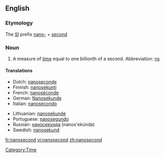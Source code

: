 ==English==
{{wikipedia|second}}

===Etymology===

The [[SI]] prefix [[nano-]] + [[second]]

===Noun===
{{en-noun}}

# A measure of [[time]] equal to one billionth of a second.  Abbreviation: [[ns]]

====Translations====
{{trans-top|measure of time}}
*Dutch: [[nanoseconde]]
*Finnish: [[nanosekunti]]
*French: [[nanoséconde]] {{f}}
*German: [[Nanosekunde]] {{f}}
*Italian: [[nanosecondo]] {{m}}
{{trans-mid}}
*Lithuanian: [[nanosekundė]] {{f}}
*Portuguese: [[nanosegundo]] {{m}}
*Russian: [[наносекунда]] (nanos'ekúnda) {{f}}
*Swedish: [[nanosekund]] {{c}}
{{trans-bottom}}

[[Category:Time]]

[[fr:nanosecond]]
[[vi:nanosecond]]
[[zh:nanosecond]]